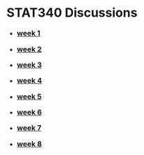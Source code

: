 
# STAT340 Discussions

<style>
h1 {
  margin-bottom:20px;
}
h3 {
  margin-top:5px;
}
</style>

 - <h3>[week 1](01/ds01.html)</h3>
 - <h3>[week 2](02/ds02.html)</h3>
 - <h3>[week 3](03/ds03.html)</h3>
 - <h3>[week 4](04/ds04.html)</h3>
 - <h3>[week 5](05/ds05.html)</h3>
 - <h3>[week 6](06/ds06.html)</h3>
 - <h3>[week 7](07/ds07.html)</h3>
 - <h3>[week 8](08/ds08.html)</h3>
